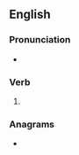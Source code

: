 {{also|re-ran}}
==English==

===Pronunciation===
* {{IPA|/ˈɹiːɹæn/|lang=en}}

===Verb===
{{head|en|verb form}}

# {{en-simple past of|rerun}}

===Anagrams===
* {{anagrams|en|a=aenrr|Arner}}